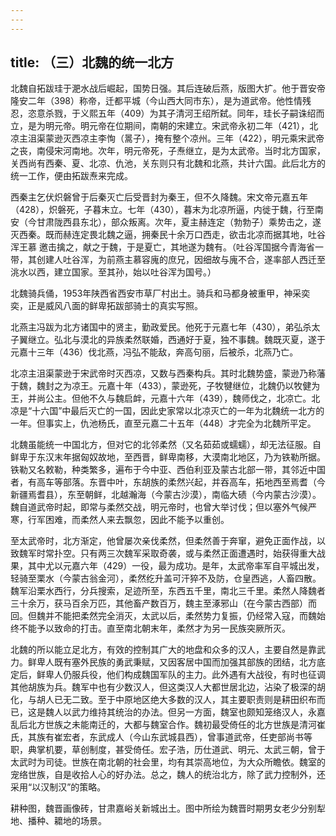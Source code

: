 ```yaml
---
---
---
```

title: （三）北魏的统一北方
---



北魏自拓跋珪于淝水战后崛起，国势日强。其后连破后燕，版图大扩。他于晋安帝隆安二年（398）称帝，迁都平城（今山西大同市东），是为道武帝。他性情残忍，恣意杀戮，于义熙五年（409）为其子清河王绍所弑。同年，珪长子嗣诛绍而立，是为明元帝。明元帝在位期间，南朝的宋建立。宋武帝永初二年（421），北凉主沮渠蒙逊灭西凉主李恂（暠子），掩有整个凉州。三年（422），明元乘宋武帝之丧，南侵宋河南地。次年，明元帝死，子焘继立，是为太武帝。当时北方国家，关西尚有西秦、夏、北凉、仇池，关东则只有北魏和北燕，共计六国。此后北方的统一工作，便由拓跋焘来完成。

西秦主乞伏炽磐曾于后秦灭亡后受晋封为秦王，但不久降魏。宋文帝元嘉五年（428），炽磐死，子暮末立。七年（430），暮末为北凉所逼，内徙于魏，行至南安（今甘肃陇西县东北），部众叛离。次年，夏主赫连定（勃勃子）乘势击之，遂灭西秦。既而赫连定畏北魏之逼，拥秦民十余万口西走，欲击北凉而据其地，吐谷浑王慕 邀击擒之，献之于魏，于是夏亡，其地遂为魏有。（吐谷浑国据今青海省一带，其创建人吐谷浑，为前燕主慕容廆的庶兄，因细故与廆不合，遂率部人西迁至洮水以西，建立国家。至其孙，始以吐谷浑为国号。）

北魏骑兵俑，1953年陕西省西安市草厂村出土。骑兵和马都身被重甲，神采奕奕，正是威风八面的鲜卑拓跋部骑士的真实写照。

北燕主冯跋为北方诸国中的贤主，勤政爱民。他死于元嘉七年（430），弟弘杀太子翼继立。弘北与漠北的异族柔然联婚，西通好于夏，独不事魏。魏既灭夏，遂于元嘉十三年（436）伐北燕，冯弘不能敌，奔高句丽，后被杀，北燕乃亡。

北凉主沮渠蒙逊于宋武帝时灭西凉，又数与西秦构兵。其时北魏势盛，蒙逊乃称藩于魏，魏封之为凉王。元嘉十年（433），蒙逊死，子牧犍继位，北魏仍以牧健为王，并尚公主。但他不久与魏启衅，元嘉十六年（439），魏师伐之，北凉亡。北凉是“十六国”中最后灭亡的一国，因此史家常以北凉灭亡的一年为北魏统一北方的一年。但事实上，仇池杨氏，直至元嘉二十五年（448）才完全为北魏所平定。

北魏虽能统一中国北方，但对它的北邻柔然（又名茹茹或蠕蠕），却无法征服。自鲜卑于东汉末年据匈奴故地，至西晋，鲜卑南移，大漠南北地区，乃为铁勒所据。铁勒又名敕勒，种类繁多，遍布于今中亚、西伯利亚及蒙古北部一带，其邻近中国者，有高车等部落。东晋中叶，东胡族的柔然兴起，并吞高车，拓地西至焉耆（今新疆焉耆县），东至朝鲜，北越瀚海（今蒙古沙漠），南临大碛（今内蒙古沙漠）。魏自道武帝时起，即常与柔然交战，明元帝时，也曾大举讨伐；但以塞外气候严寒，行军困难，而柔然人来去飘忽，因此不能予以重创。

至太武帝时，北方渐定，他曾屡次亲伐柔然，但柔然善于奔窜，避免正面作战，以致魏军时常扑空。只有两三次魏军采取奇袭，或与柔然正面遭遇时，始获得重大战果，其中尤以元嘉六年（429）一役，最为成功。是年，太武帝率军自平城出发，轻骑至栗水（今蒙古翁金河），柔然纥升盖可汗猝不及防，仓皇西逃，人畜四散。魏军沿栗水西行，分兵搜索，足迹所至，东西五千里，南北三千里。柔然人降魏者三十余万，获马百余万匹，其他畜产数百万，魏主至涿邪山（在今蒙古西部）而回。但魏并不能把柔然完全消灭，太武以后，柔然势力复振，仍经常入寇，而魏始终不能予以致命的打击。直至南北朝末年，柔然才为另一民族突厥所灭。

北魏的所以能立足北方，有效的控制其广大的地盘和众多的汉人，主要自然是靠武力。鲜卑人既有塞外民族的勇武秉赋，又因客居中国而加强其部族的团结，北方底定后，鲜卑人仍服兵役，他们构成魏国军队的主力。此外遇有大战役，有时也征调其他胡族为兵。魏军中也有少数汉人，但这类汉人大都世居北边，沾染了极深的胡化，与胡人已无二致。至于中原地区绝大多数的汉人，其主要职责则是耕田织布而已，这是魏人以武力维持其统治的办法。但另一方面，魏室也颇知笼络汉人，永嘉乱后北方世族之未能南迁的，大都与魏室合作。魏初最受倚任的北方世族是清河崔氏，其族有崔宏者，东武成人（今山东武城县西），曾事道武帝，任吏部尚书等职，典掌机要，草创制度，甚受倚任。宏子浩，历仕道武、明元、太武三朝，曾于太武时为司徒。世族在南北朝的社会里，均有其崇高地位，为大众所瞻依。魏室的宠络世族，自是收拾人心的好办法。总之，魏人的统治北方，除了武力控制外，还采用“以汉制汉”的策略。

耕种图，魏晋画像砖，甘肃嘉峪关新城出土。图中所绘为魏晋时期男女老少分别犁地、播种、耱地的场景。